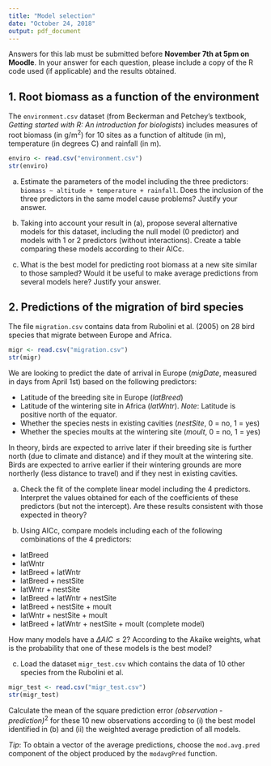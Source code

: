 ```yaml
---
title: "Model selection"
date: "October 24, 2018"
output: pdf_document
---
```


Answers for this lab must be submitted before **November 7th at 5pm on Moodle**. In your answer for each question, please include a copy of the R code used (if applicable) and the results obtained.


## 1. Root biomass as a function of the environment

The `environment.csv` dataset (from Beckerman and Petchey's textbook, *Getting started with R: An introduction for biologists*) includes measures of root biomass (in g/m$^2$) for 10 sites as a function of altitude (in m), temperature (in degrees C) and rainfall (in m).

```r
enviro <- read.csv("environment.csv")
str(enviro)
```

a) Estimate the parameters of the model including the three predictors: `biomass ~ altitude + temperature + rainfall`. Does the inclusion of the three predictors in the same model cause problems? Justify your answer.

b) Taking into account your result in (a), propose several alternative models for this dataset, including the null model (0 predictor) and models with 1 or 2 predictors (without interactions). Create a table comparing these models according to their AICc.

c) What is the best model for predicting root biomass at a new site similar to those sampled? Would it be useful to make average predictions from several models here? Justify your answer.


## 2. Predictions of the migration of bird species

The file `migration.csv` contains data from Rubolini et al. (2005) on 28 bird species that migrate between Europe and Africa.

```r
migr <- read.csv("migration.csv")
str(migr)
```

We are looking to predict the date of arrival in Europe (*migDate*, measured in days from April 1st) based on the following predictors:

- Latitude of the breeding site in Europe (*latBreed*)
- Latitude of the wintering site in Africa (*latWntr*). *Note*: Latitude is positive north of the equator.
- Whether the species nests in existing cavities (*nestSite*, 0 = no, 1 = yes)
- Whether the species moults at the wintering site (*moult*, 0 = no, 1 = yes)

In theory, birds are expected to arrive later if their breeding site is further north (due to climate and distance) and if they moult at the wintering site. Birds are expected to arrive earlier if their wintering grounds are more northerly (less distance to travel) and if they nest in existing cavities.

a) Check the fit of the complete linear model including the 4 predictors. Interpret the values obtained for each of the coefficients of these predictors (but not the intercept). Are these results consistent with those expected in theory?

b) Using AICc, compare models including each of the following combinations of the 4 predictors:

- latBreed
- latWntr
- latBreed + latWntr
- latBreed + nestSite
- latWntr + nestSite
- latBreed + latWntr + nestSite
- latBreed + nestSite + moult
- latWntr + nestSite + moult
- latBreed + latWntr + nestSite + moult (complete model)

How many models have a $\Delta AIC \le 2$? According to the Akaike weights, what is the probability that one of these models is the best model?

c) Load the dataset `migr_test.csv` which contains the data of 10 other species from the Rubolini et al.

```r
migr_test <- read.csv("migr_test.csv")
str(migr_test)
```

Calculate the mean of the square prediction error *(observation - prediction)*$^2$ for these 10 new observations according to (i) the best model identified in (b) and (ii) the weighted average prediction of all models.

*Tip*: To obtain a vector of the average predictions, choose the `mod.avg.pred` component of the object produced by the `modavgPred` function.


